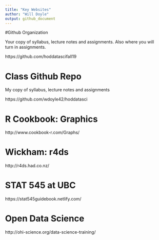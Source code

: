 ```yaml
---
title: "Key Websites"
author: "Will Doyle"
output: github_document
---
```


#Github Organization

Your copy of syllabus, lecture notes and assignments. Also where you will turn in assignments. 

https://github.com/hoddatascifall19

# Class Github Repo
My copy of syllabus, lecture notes and assignments

https://github.com/wdoyle42/hoddatasci

# R Cookbook: Graphics

http://www.cookbook-r.com/Graphs/

# Wickham: r4ds

http://r4ds.had.co.nz/

# STAT 545 at UBC

https://stat545guidebook.netlify.com/

# Open Data Science

http://ohi-science.org/data-science-training/



